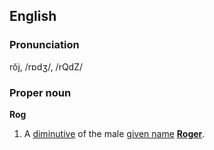 ==English==
===Pronunciation===
rŏj, /rɒdʒ/, /rQdZ/

===Proper noun===
'''Rog'''

#A [[diminutive]] of the male [[given name]] '''[[Roger]]'''.